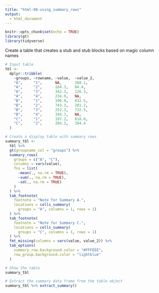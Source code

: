 ```yaml
---
title: "html-08-using_summary_rows"
output:
  - html_document
---
```


```r
knitr::opts_chunk$set(echo = TRUE)
library(gt)
library(tidyverse)
```

Create a table that creates a stub and stub blocks based on magic column names

```r
# Input table
tbl <-
  dplyr::tribble(
    ~groups, ~rowname, ~value,  ~value_2,
    "A",     "1",      NA,      260.1,
    "A",     "2",      184.3,   84.4,
    "A",     "3",      342.3,   126.3,
    "A",     "4",      234.9,   NA,
    "B",     "1",      190.9,   832.5,
    "B",     "2",      743.3,   281.2,
    "B",     "3",      252.3,   732.5,
    "B",     "4",      344.7,   NA,
    "C",     "1",      197.2,   818.0,
    "C",     "2",      284.3,   394.4
  )
```

```r
# Create a display table with summary rows
summary_tbl <-
  tbl %>%
  gt(groupname_col = "groups") %>%
  summary_rows(
    groups = c("A", "C"),
    columns = vars(value),
    fns = list(
      ~mean(., na.rm = TRUE),
      ~sum(., na.rm = TRUE),
      ~sd(., na.rm = TRUE)
    )
  ) %>%
  tab_footnote(
    footnote = "Note for Summary A.",
    locations = cells_summary(
      groups = "A", columns = 1, rows = 1)
  ) %>%
  tab_footnote(
    footnote = "Note for Summary C.",
    locations = cells_summary(
      groups = "C", columns = 1, rows = 1)
  ) %>%
  fmt_missing(columns = vars(value, value_2)) %>%
  tab_options(
    summary_row.background.color = "#FFFEEE",
    row_group.background.color = "lightblue"
  )
```

```r
# Show the table
summary_tbl
```

```r
# Extract the summary data frame from the table object
summary_tbl %>% extract_summary()
```
